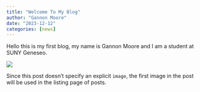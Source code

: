 ```yaml
---
title: "Welcome To My Blog"
author: "Gannon Moore"
date: "2023-12-12"
categories: [news]
---
```


Hello this is my first blog, my name is Gannon Moore and I am a student at SUNY
Geneseo. 

![](Knight.jpg) 

Since this post doesn't specify an explicit `image`, the first image in the post will be used in the listing page of posts.

